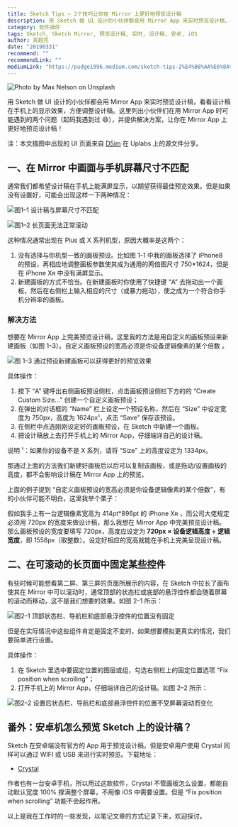 ```yaml
---
title: Sketch Tips — 2个技巧让你在 Mirror 上更好地预览设计稿
description: 用 Sketch 做 UI 设计的小伙伴都会用 Mirror App 来实时预览设计稿，看看设计稿在手机上的显示效果，方便调整设计稿。这里列出小伙伴们在用 Mirror App 时可能遇到的两个问题（起码我遇到过😄），并提供解决方案，让你在 Mirror App 上更好地预览设计稿！
category: 软件插件
tags: Sketch, Sketch Mirror, 预览设计稿, 实时, 设计稿, 安卓, iOS
author: 吴超亮
date: "20190331"
recommend: ""
recommendLink: ""
mediumLink: "https://pudge1996.medium.com/sketch-tips-2%E4%B8%AA%E6%8A%80%E5%B7%A7%E8%AE%A9%E4%BD%A0%E5%9C%A8-mirror-%E4%B8%8A%E6%9B%B4%E5%A5%BD%E5%9C%B0%E9%A2%84%E8%A7%88%E8%AE%BE%E8%AE%A1%E7%A8%BF-15e000d5832"
---
```


![](https://lrdim.oss-cn-shenzhen.aliyuncs.com/blogimg/2019-03-31-15e000d5832/01.jpg "Photo by Max Nelson on Unsplash")

用 Sketch 做 UI 设计的小伙伴都会用 Mirror App 来实时预览设计稿，看看设计稿在手机上的显示效果，方便调整设计稿。这里列出小伙伴们在用 Mirror App 时可能遇到的两个问题（起码我遇到过 😄），并提供解决方案，让你在 Mirror App 上更好地预览设计稿！

注：本文插图中出现的 UI 页面来自 [D5im](https://www.uplabs.com/d5im) 在 Uplabs 上的源文件分享。

## 一、在 Mirror 中画面与手机屏幕尺寸不匹配

通常我们都希望设计稿在手机上能满屏显示，以期望获得最佳预览效果。但是如果没有设置好，可能会出现这样一下两种情况：

![](https://lrdim.oss-cn-shenzhen.aliyuncs.com/blogimg/2019-03-31-15e000d5832/02.gif "图1–1 设计稿与屏幕尺寸不匹配")

![](https://lrdim.oss-cn-shenzhen.aliyuncs.com/blogimg/2019-03-31-15e000d5832/03.gif "图1–2 长页面无法正常滚动")

这种情况通常出现在 Plus 或 X 系列机型，原因大概率是这两个：

1. 没有选择与你机型一致的画板预设。比如图 1–1 中我的画板选择了 iPhone8 的预设，再相应地调整画板参数使其成为通用的两倍图尺寸 750\*1624，但是在 iPhone Xʀ 中没有满屏显示。
2. 新建画板的方式不恰当。在新建画板时你使用了快捷键 “A” 去拖动出一个画板，然后在右侧栏上输入相应的尺寸（或暴力拖动），使之成为一个符合你手机分辨率的画板。

### 解决方法

想要在 Mirror App 上完美预览设计稿，这里我的方法是用自定义的画板预设来新建画板（如图 1–3）。自定义画板预设的宽高必须是你设备逻辑像素的某个倍数 。

![](https://lrdim.oss-cn-shenzhen.aliyuncs.com/blogimg/2019-03-31-15e000d5832/04.gif "图 1–3 通过预设新建画板可以获得更好的预览效果")

具体操作：

1. 按下 “A” 键呼出右侧画板预设侧栏，点击画板预设侧栏下方的的 “Create Custom Size…” 创建一个自定义画板预设；
2. 在弹出的对话框的 “Name” 栏上设定一个预设名称，然后在 “Size” 中设定宽度为 750px，高度为 1624px¹，点击 “Save” 保存该预设。
3. 在侧栏中点选刚刚设定好的画板预设，在 Sketch 中新建一个画板。
4. 把设计稿放上去打开手机上的 Mirror App，仔细端详自己的设计稿。

说明 ¹：如果你的设备不是 X 系列，请将 “Size” 上的高度设定为 1334px。

那通过上面的方法我们新建好画板后以后可以复制该画板，或是拖动/设置画板的高度，都不会影响设计稿在 Mirror App 上的预览。

上面的例子提到 “自定义画板预设的宽高必须是你设备逻辑像素的某个倍数”，有的小伙伴可能不明白，这里我举个栗子：

假如我手上有一台逻辑像素宽高为 414pt\*896pt 的 iPhone Xʀ ，而公司大佬规定必须用 720px 的宽度来做设计稿，那么我想在 Mirror App 中完美预览设计稿。那么画板预设的宽度要填写 720px，高度应设定为 **720px × 设备逻辑高度 ÷ 逻辑宽度**，即 1558px（取整数）。设定好相应的宽高就能在手机上完美呈现设计稿。

## 二、在可滚动的长页面中固定某些控件

有些时候可能想看第二屏、第三屏的页面所展示的内容，在 Sketch 中拉长了画布使其在 Mirror 中可以滚动时，通常顶部的状态栏或底部的悬浮控件都会随着屏幕的滚动而移动，这不是我们想要的效果。如图 2–1 所示：

![](https://lrdim.oss-cn-shenzhen.aliyuncs.com/blogimg/2019-03-31-15e000d5832/05.gif "图2–1 顶部状态栏、导航栏和底部悬浮控件的位置没有固定")

但是在实际情况中这些组件肯定是固定不变的，如果想要模拟更真实的情况，我们要简单进行设置。

具体操作：

1. 在 Sketch 里选中要固定位置的图层或组，勾选右侧栏上的固定位置选项 “Fix position when scrolling”；
2. 打开手机上的 Mirror App，仔细端详自己的设计稿。如图 2–2 所示：

![](https://lrdim.oss-cn-shenzhen.aliyuncs.com/blogimg/2019-03-31-15e000d5832/06.gif "图2–2 设置后状态栏、导航栏和底部悬浮控件的位置不受屏幕滚动而变化")

## 番外：安卓机怎么预览 Sketch 上的设计稿？

Sketch 在安卓端没有官方的 App 用于预览设计稿，但是安卓用户使用 Crystal 同样可以通过 WIFI 或 USB 来进行实时预览。下载地址：

- [Crystal](https://crystal.smithy.productions/)

作者也有一台安卓手机，所以用过这款软件，Crystal 不管画板怎么设置，都能自动默认宽度 100% 撑满整个屏幕，不用像 iOS 中需要设置。但是 “Fix position when scrolling” 功能不会起作用。

以上是我在工作时的一些发现，以笔记文章的方式记录下来，欢迎探讨。
